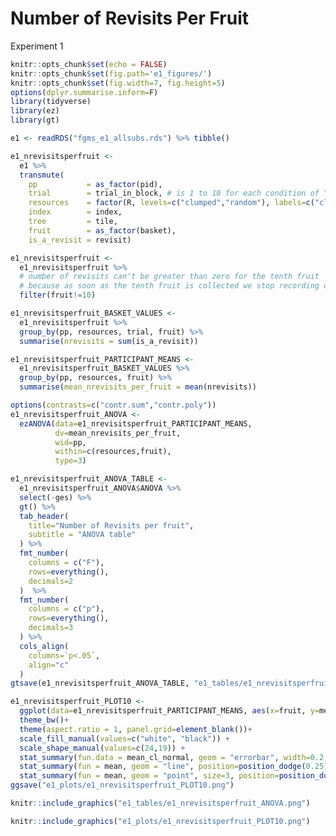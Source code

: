 # Number of Revisits Per Fruit

Experiment 1

```r
knitr::opts_chunk$set(echo = FALSE)
knitr::opts_chunk$set(fig.path='e1_figures/')
knitr::opts_chunk$set(fig.width=7, fig.height=5)
options(dplyr.summarise.inform=F)
library(tidyverse)
library(ez)
library(gt)

e1 <- readRDS("fgms_e1_allsubs.rds") %>% tibble()

e1_nrevisitsperfruit <-
  e1 %>%
  transmute(
    pp           = as_factor(pid),
    trial        = trial_in_block, # is 1 to 10 for each condition of "resources"
    resources    = factor(R, levels=c("clumped","random"), labels=c("clumped", "random")),
    index        = index,
    tree         = tile,
    fruit        = as_factor(basket),
    is_a_revisit = revisit)

e1_nrevisitsperfruit <- 
  e1_nrevisitsperfruit %>%
  # number of revisits can't be greater than zero for the tenth fruit
  # because as soon as the tenth fruit is collected we stop recording data
  filter(fruit!=10)

e1_nrevisitsperfruit_BASKET_VALUES <- 
  e1_nrevisitsperfruit %>% 
  group_by(pp, resources, trial, fruit) %>% 
  summarise(nrevisits = sum(is_a_revisit))

e1_nrevisitsperfruit_PARTICIPANT_MEANS <-
  e1_nrevisitsperfruit_BASKET_VALUES %>% 
  group_by(pp, resources, fruit) %>% 
  summarise(mean_nrevisits_per_fruit = mean(nrevisits))

options(contrasts=c("contr.sum","contr.poly"))
e1_nrevisitsperfruit_ANOVA <- 
  ezANOVA(data=e1_nrevisitsperfruit_PARTICIPANT_MEANS,
          dv=mean_nrevisits_per_fruit,
          wid=pp,
          within=c(resources,fruit),
          type=3)

e1_nrevisitsperfruit_ANOVA_TABLE <-
  e1_nrevisitsperfruit_ANOVA$ANOVA %>% 
  select(-ges) %>% 
  gt() %>% 
  tab_header(
    title="Number of Revisits per fruit",
    subtitle = "ANOVA table"
  ) %>% 
  fmt_number(
    columns = c("F"),
    rows=everything(),
    decimals=2
  )  %>% 
  fmt_number(
    columns = c("p"),
    rows=everything(),
    decimals=3
  ) %>% 
  cols_align(
    columns=`p<.05`,
    align="c"
  )
gtsave(e1_nrevisitsperfruit_ANOVA_TABLE, "e1_tables/e1_nrevisitsperfruit_ANOVA.png")

e1_nrevisitsperfruit_PLOT10 <-
  ggplot(data=e1_nrevisitsperfruit_PARTICIPANT_MEANS, aes(x=fruit, y=mean_nrevisits_per_fruit, group=resources, pch=resources, fill=resources))+
  theme_bw()+
  theme(aspect.ratio = 1, panel.grid=element_blank())+
  scale_fill_manual(values=c("white", "black")) +
  scale_shape_manual(values=c(24,19)) +
  stat_summary(fun.data = mean_cl_normal, geom = "errorbar", width=0.2, position=position_dodge(0.25)) +
  stat_summary(fun = mean, geom = "line", position=position_dodge(0.25)) + 
  stat_summary(fun = mean, geom = "point", size=3, position=position_dodge(0.25))
ggsave("e1_plots/e1_nrevisitsperfruit_PLOT10.png")
```

```r
knitr::include_graphics("e1_tables/e1_nrevisitsperfruit_ANOVA.png")
```

```r
knitr::include_graphics("e1_plots/e1_nrevisitsperfruit_PLOT10.png")
```
